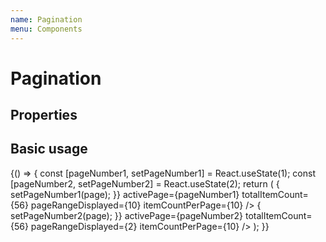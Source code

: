 ```yaml
---
name: Pagination
menu: Components
---
```



# Pagination

## Properties

<Props of={Pagination} />

## Basic usage

<Playground>
  {() => {
    const [pageNumber1, setPageNumber1] = React.useState(1);
    const [pageNumber2, setPageNumber2] = React.useState(2);
    return (
      <DoczContainer direction="column">
        <Pagination
          onChangePage={page => {
            setPageNumber1(page);
          }}
          activePage={pageNumber1}
          totalItemCount={56}
          pageRangeDisplayed={10}
          itemCountPerPage={10}
        />
        <Pagination
          onChangePage={page => {
            setPageNumber2(page);
          }}
          activePage={pageNumber2}
          totalItemCount={56}
          pageRangeDisplayed={2}
          itemCountPerPage={10}
        />
      </DoczContainer>
    );
  }}
</Playground>
